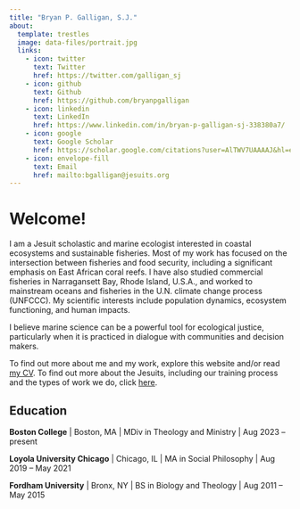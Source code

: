 ```yaml
---
title: "Bryan P. Galligan, S.J."
about:
  template: trestles
  image: data-files/portrait.jpg
  links:
    - icon: twitter
      text: Twitter
      href: https://twitter.com/galligan_sj
    - icon: github
      text: Github
      href: https://github.com/bryanpgalligan
    - icon: linkedin
      text: LinkedIn
      href: https://www.linkedin.com/in/bryan-p-galligan-sj-338380a7/
    - icon: google
      text: Google Scholar
      href: https://scholar.google.com/citations?user=AlTWV7UAAAAJ&hl=en
    - icon: envelope-fill
      text: Email
      href: mailto:bgalligan@jesuits.org
---
```


# Welcome!

I am a Jesuit scholastic and marine ecologist interested in coastal ecosystems and sustainable fisheries. Most of my work has focused on the intersection between fisheries and food security, including a significant emphasis on East African coral reefs. I have also studied commercial fisheries in Narragansett Bay, Rhode Island, U.S.A., and worked to mainstream oceans and fisheries in the U.N. climate change process (UNFCCC). My scientific interests include population dynamics, ecosystem functioning, and human impacts.

I believe marine science can be a powerful tool for ecological justice, particularly when it is practiced in dialogue with communities and decision makers.

To find out more about me and my work, explore this website and/or read [my CV](data-files/galligan-cv.pdf). To find out more about the Jesuits, including our training process and the types of work we do, click [here](https://beajesuit.org).

## Education

**Boston College** | Boston, MA | MDiv in Theology and Ministry | Aug 2023 -- present

**Loyola University Chicago** | Chicago, IL | MA in Social Philosophy | Aug 2019 -- May 2021

**Fordham University** | Bronx, NY | BS in Biology and Theology | Aug 2011 -- May 2015
